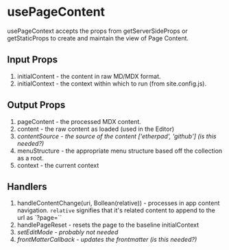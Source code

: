
<Meta title="Hooks/usePageContent" />

# usePageContent

usePageContext accepts the props from getServerSideProps or getStaticProps to create and maintain the view of Page Content.

## Input Props

1. initialContent - the content in raw MD/MDX format.
2. initialContext - the context within which to run (from site.config.js).


## Output Props

1. pageContent - the processed MDX content.
2. content - the raw content as loaded (used in the Editor)
3. *contentSource - the source of the content ['etherpad', 'github'] (is this needed?)*
4. menuStructure - the appropriate menu structure based off the collection as a root.
5. context - the current context

## Handlers

1. handleContentChange(uri, Bollean(relative)) - processes in app content navigation. `relative` signifies that it's related content to append to the url as `?page=``
2. handlePageReset - resets the page to the baseline initialContext
3. *setEditMode - probably not needed*
4. *frontMatterCallback - updates the frontmatter (is this needed?)*


